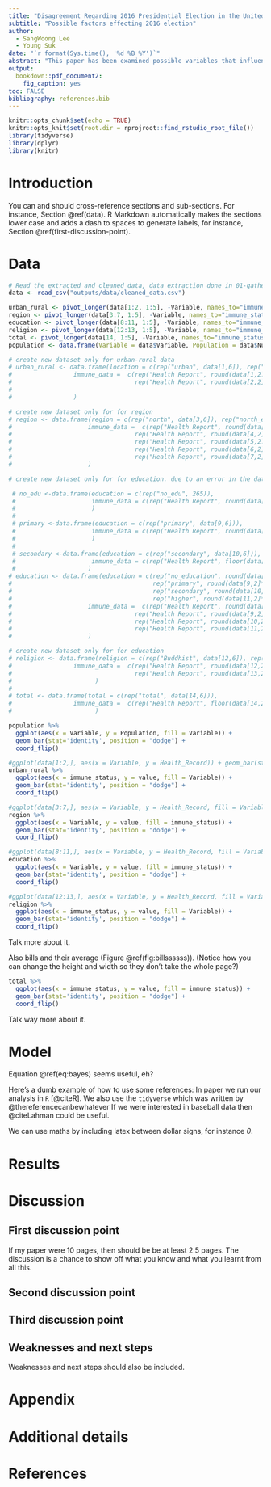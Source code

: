 ```yaml
---
title: "Disagreement Regarding 2016 Presidential Election in the United States^[Code and data are available at: https://github.com/SANGWOONG-LEE/Thailand_Healthcare]"
subtitle: "Possible factors effecting 2016 election"
author: 
  - SangWoong Lee
  - Young Suk
date: "`r format(Sys.time(), '%d %B %Y')`"
abstract: "This paper has been examined possible variables that influenced U.S citizens' choice for the 2016 U.S presidential election. We have found that there exists significantly different opinions regarding gender, wealth, race and age. This is important in a sesne that it shows thought trends as well as crucial decision indicators for voting in U.S.,With further survey at the end of this paper, we are going to explore whether this is happening only in U.S or not."
output:
  bookdown::pdf_document2:
    fig_caption: yes
toc: FALSE
bibliography: references.bib
---
```


```r
knitr::opts_chunk$set(echo = TRUE)
knitr::opts_knit$set(root.dir = rprojroot::find_rstudio_root_file())
library(tidyverse)
library(dplyr)
library(knitr)
```

# Introduction

You can and should cross-reference sections and sub-sections. For instance, Section \@ref(data). R Markdown automatically makes the sections lower case and adds a dash to spaces to generate labels, for instance, Section \@ref(first-discussion-point). 



# Data
```r
# Read the extracted and cleaned data, data extraction done in 01-gather-data.R and modification done in 02-clean-and-prepare-data.R
data <- read_csv("outputs/data/cleaned_data.csv")

urban_rural <- pivot_longer(data[1:2, 1:5], -Variable, names_to="immune_status", values_to="value")
region <- pivot_longer(data[3:7, 1:5], -Variable, names_to="immune_status", values_to="value")
education <- pivot_longer(data[8:11, 1:5], -Variable, names_to="immune_status", values_to="value")
religion <- pivot_longer(data[12:13, 1:5], -Variable, names_to="immune_status", values_to="value")
total <- pivot_longer(data[14, 1:5], -Variable, names_to="immune_status", values_to="value")
population <- data.frame(Variable = data$Variable, Population = data$Number_of_Children)

# create new dataset only for urban-rural data
# urban_rural <- data.frame(location = c(rep("urban", data[1,6]), rep("rural", data[2,6])),
#                 immune_data =  c(rep("Health Report", round(data[1,2]*data[1,6]/100)), rep("Mothers Report", round(data[1,3]*data[1,6]/100)), rep("No immune", round(data[1,5]*data[1,6]/100)), 
#                                  rep("Health Report", round(data[2,2]*data[2,6]/100)), rep("Mothers Report", round(data[2,3]*data[2,6]/100)), rep("No immune", round(data[2,5]*data[2,6]/100)))
#                 
#                 )

# create new dataset only for for region
# region <- data.frame(region = c(rep("north", data[3,6]), rep("north_east", data[4,6]), rep("central", data[5,6]), rep("south", data[6,6]), rep("bangkok", data[7,6])),
#                     immune_data =  c(rep("Health Report", round(data[3,2]*data[3,6]/100)), rep("Mothers Report", round(data[3,3]*data[3,6]/100)), rep("No immune", round(data[3,5]*data[3,6]/100)), 
#                                  rep("Health Report", round(data[4,2]*data[4,6]/100)), rep("Mothers Report", round(data[4,3]*data[4,6]/100)), rep("No immune", round(data[4,5]*data[4,6]/100)),
#                                  rep("Health Report", round(data[5,2]*data[5,6]/100)), rep("Mothers Report", round(data[5,3]*data[5,6]/100)), rep("No immune", round(data[5,5]*data[5,6]/100)), 
#                                  rep("Health Report", round(data[6,2]*data[6,6]/100)), rep("Mothers Report", round(data[6,3]*data[6,6]/100)), rep("No immune", round(data[6,5]*data[6,6]/100)),
#                                  rep("Health Report", round(data[7,2]*data[7,6]/100)), rep("Mothers Report", round(data[7,3]*data[7,6]/100)), rep("No immune", round(data[7,5]*data[7,6]/100)))
#                     )

# create new dataset only for for education. due to an error in the dataset provided by DHS, some rows will be filled with NA.

 # no_edu <-data.frame(education = c(rep("no_edu", 265)),
 #                     immune_data = c(rep("Health Report", round(data[8,2]*data[8,6]/100)), rep("Mothers Report", round(data[8,3]*data[8,6]/100)), rep("No immune", round(data[8,5]*data[8,6]/100)))
 #                     )
 # 
 # primary <-data.frame(education = c(rep("primary", data[9,6])),
 #                     immune_data = c(rep("Health Report", round(data[9,2]*data[9,6]/100)), rep("Mothers Report", floor(data[9,3]*data[9,6]/100)), rep("No immune", round(data[9,5]*data[9,6]/100)))
 #                     )
 # 
 # secondary <-data.frame(education = c(rep("secondary", data[10,6])),
 #                     immune_data = c(rep("Health Report", floor(data[10,2]*data[10,6]/100)), rep("Mothers Report", floor(data[10,3]*data[10,6]/100)), rep("No immune", round(data[10,5]*data[10,6]/100)))
 #                    )
# education <- data.frame(education = c(rep("no_education", round(data[8,2]*data[8,6]/100) + round(data[8,3]*data[8,6]/100) + round(data[8,5]*data[8,6]/100)), 
#                                       rep("primary", round(data[9,2]*data[9,6]/100) + round(data[9,3]*data[9,6]/100) + round(data[9,5]*data[9,6]/100)), 
#                                       rep("secondary", round(data[10,2]*data[10,6]/100) + round(data[10,3]*data[10,6]/100) + round(data[10,5]*data[10,6]/100)),
#                                       rep("higher", round(data[11,2]*data[11,6]/100) + round(data[11,3]*data[11,6]/100) + round(data[11,5]*data[11,6]/100))),
#                     immune_data =  c(rep("Health Report", round(data[8,2]*data[8,6]/100)), rep("Mothers Report", round(data[8,3]*data[8,6]/100)), rep("No immune", round(data[8,5]*data[8,6]/100)),
#                                  rep("Health Report", round(data[9,2]*data[9,6]/100)), rep("Mothers Report", round(data[9,3]*data[9,6]/100)), rep("No immune", round(data[9,5]*data[9,6]/100)),
#                                  rep("Health Report", round(data[10,2]*data[10,6]/100)), rep("Mothers Report", round(data[10,3]*data[10,6]/100)), rep("No immune", round(data[10,5]*data[10,6]/100)),
#                                  rep("Health Report", round(data[11,2]*data[11,6]/100)), rep("Mothers Report", round(data[11,3]*data[11,6]/100)), rep("No immune", round(data[11,5]*data[11,6]/100)))
#                     )

# create new dataset only for for education
# religion <- data.frame(religion = c(rep("Buddhist", data[12,6]), rep("Islam", data[13,6])),
#                 immune_data =  c(rep("Health Report", round(data[12,2]*data[12,6]/100)), rep("Mothers Report", round(data[12,3]*data[12,6]/100)), rep("No immune", round(data[12,5]*data[12,6]/100)), 
#                                  rep("Health Report", round(data[13,2]*data[13,6]/100)), rep("Mothers Report", round(data[13,3]*data[13,6]/100)), rep("No immune", round(data[13,5]*data[13,6]/100)))
#                       )
# 
# total <- data.frame(total = c(rep("total", data[14,6])),
#                 immune_data =  c(rep("Health Report", floor(data[14,2]*data[14,6]/100)), rep("Mothers Report", floor(data[14,3]*data[14,6]/100)), rep("No immune", floor(data[14,5]*data[14,6]/100)))
#                       )
```

```r
population %>%
  ggplot(aes(x = Variable, y = Population, fill = Variable)) +
  geom_bar(stat='identity', position = "dodge") +
  coord_flip()
```

```r
#ggplot(data[1:2,], aes(x = Variable, y = Health_Record)) + geom_bar(stat='identity') + facet_wrap(~Mothers_Report)
urban_rural %>%
  ggplot(aes(x = immune_status, y = value, fill = Variable)) +
  geom_bar(stat='identity', position = "dodge") +
  coord_flip()
```
```r
#ggplot(data[3:7,], aes(x = Variable, y = Health_Record, fill = Variable)) + geom_bar(stat='identity')
region %>%
  ggplot(aes(x = Variable, y = value, fill = immune_status)) +
  geom_bar(stat='identity', position = "dodge") +
  coord_flip()
```
```r
#ggplot(data[8:11,], aes(x = Variable, y = Health_Record, fill = Variable)) + geom_bar(stat='identity')
education %>%
  ggplot(aes(x = Variable, y = value, fill = immune_status)) +
  geom_bar(stat='identity', position = "dodge") +
  coord_flip()
```
```r
#ggplot(data[12:13,], aes(x = Variable, y = Health_Record, fill = Variable)) + geom_bar(stat='identity')
religion %>%
  ggplot(aes(x = immune_status, y = value, fill = Variable)) +
  geom_bar(stat='identity', position = "dodge") +
  coord_flip()
```
Talk more about it.

Also bills and their average (Figure \@ref(fig:billssssss)). (Notice how you can change the height and width so they don't take the whole page?)

```r
total %>%
  ggplot(aes(x = immune_status, y = value, fill = immune_status)) +
  geom_bar(stat='identity', position = "dodge") +
  coord_flip()
```

Talk way more about it. 



# Model

\begin{equation}
Pr(\theta | y) = \frac{Pr(y | \theta) Pr(\theta)}{Pr(y)}  (\#eq:bayes)
\end{equation}

Equation \@ref(eq:bayes) seems useful, eh?

Here's a dumb example of how to use some references: In paper we run our analysis in `R` [@citeR]. We also use the `tidyverse` which was written by @thereferencecanbewhatever If we were interested in baseball data then @citeLahman could be useful. 

We can use maths by including latex between dollar signs, for instance $\theta$.


# Results

# Discussion

## First discussion point

If my paper were 10 pages, then should be be at least 2.5 pages. The discussion is a chance to show off what you know and what you learnt from all this. 

## Second discussion point

## Third discussion point

## Weaknesses and next steps

Weaknesses and next steps should also be included.

\newpage

\appendix

# Appendix {-}


# Additional details


\newpage


# References


